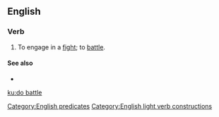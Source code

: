 ==English==

===Verb===
{{head|en|verb|head=[[do]] [[battle]]}}

# {{lb|en|intransitive}} To engage in a [[fight]]; to [[battle#Verb|battle]].

====See also====
* {{l|en|battle it out}}

[[Category:English predicates]]
[[Category:English light verb constructions]]

[[ku:do battle]]